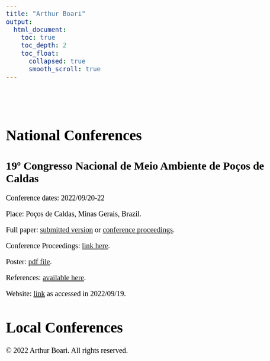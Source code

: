 ```yaml
---
title: "Arthur Boari"
output:
  html_document:
    toc: true
    toc_depth: 2
    toc_float:
      collapsed: true
      smooth_scroll: true
---
```

<style>
body {
  color: black;
  font-family: Times;
  font-size: 20px;
}
pre {
  background-color: lightgreen;
}
#TOC {
  color: #A8CF45;
  font-family: Times;
  font-size: 14px;
  border-color: black;
}
#header {
  color: #00943E;
  align: center;
}
</style>

<br>
<br>

# National Conferences

## 19º Congresso Nacional de Meio Ambiente de Poços de Caldas

Conference dates: 2022/09/20-22

Place: Poços de Caldas, Minas Gerais, Brazil.

Full paper: <a href="Arquivos/Publicacoes/Resumo identificado final.pdf" >submitted version</a> or <a href="http://www.meioambientepocos.com.br/ANAIS2022/76%20-%20244016_crescimento-da-concentrao-de-materiais-particulados-e-oznio-em-capitais-brasileiras.pdf" >conference proceedings</a>.

Conference Proceedings: <a href="http://www.meioambientepocos.com.br/anais2022.html" >link here</a>.

Poster: <a href="Arquivos/Publicacoes/Banner.pptx (1).pdf" >pdf file</a>. 

References: [available here](https://arthurboari.github.io/arthurboari/cnmaref.html).

Website: [link](http://www.meioambientepocos.com.br/index.html) as accessed in 2022/09/19.

# Local Conferences



&copy; 2022 Arthur Boari. All rights reserved.